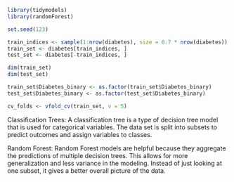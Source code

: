 ```r
library(tidymodels)
library(randomForest)
```



```r
set.seed(123)

train_indices <- sample(1:nrow(diabetes), size = 0.7 * nrow(diabetes))
train_set <- diabetes[train_indices, ]
test_set <- diabetes[-train_indices, ]

dim(train_set)
dim(test_set) 

train_set$Diabetes_binary <- as.factor(train_set$Diabetes_binary)
test_set$Diabetes_binary <- as.factor(test_set$Diabetes_binary)

```

```r
cv_folds <- vfold_cv(train_set, v = 5)

```


Classification Trees:
A classification tree is a type of decision tree model that is used for categorical variables. The data set is split into subsets to predict outcomes and assign variables to classes.

Random Forest:
Random Forest models are helpful because they aggregate the predictions of multiple decision trees. This allows for more generalization and less variance in the modeling. Instead of just looking at one subset, it gives a better overall picture of the data. 

